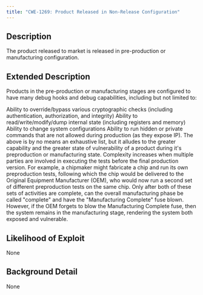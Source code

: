 ```yaml
---
title: "CWE-1269: Product Released in Non-Release Configuration"
---
```


## Description
The product released to market is released in pre-production or manufacturing configuration.

## Extended Description

Products in the pre-production or manufacturing stages are configured to have many debug hooks and debug capabilities, including but not limited to:

Ability to override/bypass various cryptographic checks (including authentication, authorization, and integrity)
Ability to read/write/modify/dump internal state (including registers and memory)
Ability to change system configurations
Ability to run hidden or private commands that are not allowed during production (as they expose IP).
The above is by no means an exhaustive list, but it alludes to the greater capability and the greater state of vulnerability of a product during it's preproduction or manufacturing state.
Complexity increases when multiple parties are involved in executing the tests before the final production version. For example, a chipmaker might fabricate a chip and run its own preproduction tests, following which the chip would be delivered to the Original Equipment Manufacturer (OEM), who would now run a second set of different preproduction tests on the same chip. Only after both of these sets of activities are complete, can the overall manufacturing phase be called "complete" and have the "Manufacturing Complete" fuse blown. However, if the OEM forgets to blow the Manufacturing Complete fuse, then the system remains in the manufacturing stage, rendering the system both exposed and vulnerable.


## Likelihood of Exploit
None

## Background Detail
None
        